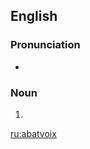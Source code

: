 ==English==

===Pronunciation===
* {{a|US}} {{IPA|/ɑ.ˌbɑv.wɑ/}}

===Noun===
{{en-noun|abatvoix}}

# {{alternate form of|abat-voix}}

[[ru:abatvoix]]